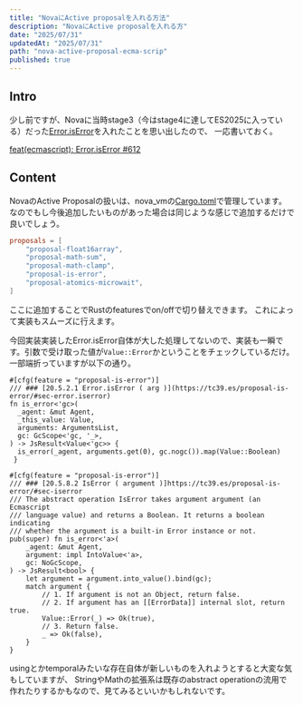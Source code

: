 ```yaml
---
title: "NovaにActive proposalを入れる方法"
description: "NovaにActive proposalを入れる方"
date: "2025/07/31"
updatedAt: "2025/07/31"
path: "nova-active-proposal-ecma-scrip"
published: true
---
```


## Intro

少し前ですが、Novaに当時stage3（今はstage4に達してES2025に入っている）だった[Error.isError](https://tc39.es/proposal-is-error/#sec-error.iserror)を入れたことを思い出したので、
一応書いておく。

[feat(ecmascript): Error.isError #612](https://github.com/trynova/nova/pull/612)

## Content

NovaのActive Proposalの扱いは、nova_vmの[Cargo.toml](https://github.com/trynova/nova/blob/main/nova_vm/Cargo.toml#L76-L82)で管理しています。
なのでもし今後追加したいものがあった場合は同じような感じで追加するだけで良いでしょう。

```toml
proposals = [
    "proposal-float16array",
    "proposal-math-sum",
    "proposal-math-clamp",
    "proposal-is-error",
    "proposal-atomics-microwait",
]
```

ここに追加することでRustのfeaturesでon/offで切り替えできます。
これによって実装もスムーズに行えます。

今回実装実装したError.isError自体が大した処理してないので、実装も一瞬です。引数で受け取った値が`Value::Error`かということをチェックしているだけ。
一部端折っていますが以下の通り。

```
#[cfg(feature = "proposal-is-error")]
/// ### [20.5.2.1 Error.isError ( arg )](https://tc39.es/proposal-is-error/#sec-error.iserror)
fn is_error<'gc>(
  _agent: &mut Agent,
  _this_value: Value,
  arguments: ArgumentsList,
  gc: GcScope<'gc, '_>,
) -> JsResult<Value<'gc>> {
  is_error(_agent, arguments.get(0), gc.nogc()).map(Value::Boolean)
 }

#[cfg(feature = "proposal-is-error")]
/// ### [20.5.8.2 IsError ( argument )]https://tc39.es/proposal-is-error/#sec-iserror
/// The abstract operation IsError takes argument argument (an Ecmascript
/// language value) and returns a Boolean. It returns a boolean indicating
/// whether the argument is a built-in Error instance or not.
pub(super) fn is_error<'a>(
    _agent: &mut Agent,
    argument: impl IntoValue<'a>,
    gc: NoGcScope,
) -> JsResult<bool> {
    let argument = argument.into_value().bind(gc);
    match argument {
        // 1. If argument is not an Object, return false.
        // 2. If argument has an [[ErrorData]] internal slot, return true.
        Value::Error(_) => Ok(true),
        // 3. Return false.
        _ => Ok(false),
    }
}
```

usingとかtemporalみたいな存在自体が新しいものを入れようとすると大変な気もしていますが、
StringやMathの拡張系は既存のabstract operationの流用で作れたりするかもなので、見てみるといいかもしれないです。
